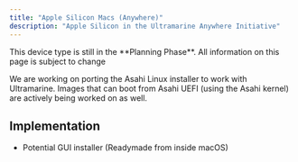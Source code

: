 ```yaml
---
title: "Apple Silicon Macs (Anywhere)"
description: "Apple Silicon in the Ultramarine Anywhere Initiative"
---
```



<Alert type="info">
  This device type is still in the **Planning Phase**. All information on this
  page is subject to change
</Alert>

We are working on porting the Asahi Linux installer to work with Ultramarine. Images that can boot from Asahi UEFI (using the Asahi kernel) are actively being worked on as well.

## Implementation

- Potential GUI installer (Readymade from inside macOS)
